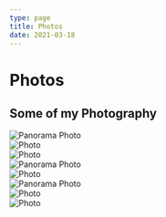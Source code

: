 ```yaml
---
type: page
title: Photos
date: 2021-03-18
---
```


# Photos


<div className="photo-title">
  <h2>Some of my Photography</h2>
</div>

<div className="photo-gallery">

<div className="pano-container">
  <Image
    src="/images/photo_pano1.jpg"
    alt="Panorama Photo"
    width={13473}
    height={3804}
    priority
    className="next-image pano-img"
  />
</div>

<div className="img-container">
  <Image
    src="/images/photo14.jpg"
    alt="Photo"
    width={9974}
    height={4995}
    priority
    className="next-image"
  />
</div>

<div className="img-container">
  <Image
    src="/images/photo11.jpg"
    alt="Photo"
    width={5430}
    height={2897}
    priority
    className="next-image"
  />
</div>

<div className="pano-container">
  <Image
    src="/images/photo_pano2.jpg"
    alt="Panorama Photo"
    width={8384}
    height={3278}
    priority
    className="next-image pano-img"
  />
</div>

<div className="img-container">
  <Image
    src="/images/photo15.png"
    alt="Photo"
    width={5450}
    height={3633}
    priority
    className="next-image"
  />
</div>
<div className="pano-container">
  <Image
    src="/images/photo_pano3.jpg"
    alt="Panorama Photo"
    width={5474}
    height={2923}
    priority
    className="next-image pano-img"
  />
</div>

<div className="img-container">
  <Image
    src="/images/photo12.bmp"
    alt="Photo"
    width={4558}
    height={3568}
    priority
    className="next-image"
  />
</div>

<div className="img-container">
  <Image
    src="/images/photo13.jpg"
    alt="Photo"
    width={5083}
    height={3389}
    priority
    className="next-image"
  />
</div>

</div>
